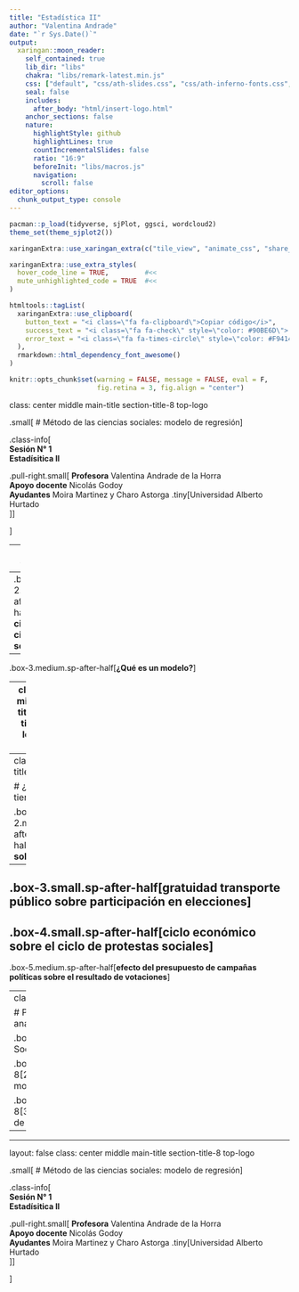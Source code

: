 ```yaml
---
title: "Estadística II"
author: "Valentina Andrade"
date: "`r Sys.Date()`"
output:
  xaringan::moon_reader:
    self_contained: true
    lib_dir: "libs"
    chakra: "libs/remark-latest.min.js"
    css: ["default", "css/ath-slides.css", "css/ath-inferno-fonts.css", "css/animate.css"]
    seal: false
    includes:
      after_body: "html/insert-logo.html"
    anchor_sections: false
    nature:
      highlightStyle: github
      highlightLines: true
      countIncrementalSlides: false
      ratio: "16:9"
      beforeInit: "libs/macros.js"
      navigation:
        scroll: false
editor_options: 
  chunk_output_type: console
---
```



```r
pacman::p_load(tidyverse, sjPlot, ggsci, wordcloud2)
theme_set(theme_sjplot2())

```
```r
xaringanExtra::use_xaringan_extra(c("tile_view", "animate_css", "share_again", "scribble", "frezeeframe", "editable", "progress_bar"))

xaringanExtra::use_extra_styles(
  hover_code_line = TRUE,         #<<
  mute_unhighlighted_code = TRUE  #<<
)
```


```r
htmltools::tagList(
  xaringanExtra::use_clipboard(
    button_text = "<i class=\"fa fa-clipboard\">Copiar código</i>",
    success_text = "<i class=\"fa fa-check\" style=\"color: #90BE6D\">¡Listo!</i>",
    error_text = "<i class=\"fa fa-times-circle\" style=\"color: #F94144\"></i>"
  ),
  rmarkdown::html_dependency_font_awesome()
)
```

```r
knitr::opts_chunk$set(warning = FALSE, message = FALSE, eval = F, 
                      fig.retina = 3, fig.align = "center")
```

class: center middle main-title section-title-8 top-logo

.small[
# Método de las ciencias sociales: modelo de regresión
]

.class-info[
<br>
**Sesión N° 1**<br>
**Estadísitica II**
<br>

.pull-right.small[
**Profesora** Valentina Andrade de la Horra <br>
**Apoyo docente** Nicolás Godoy <br>
**Ayudantes** Moira Martinez y Charo Astorga
.tiny[Universidad Alberto Hurtado<br>
]
]

]

---
class: title title-inv-8

# Contenidos Sesión 

--
.box-2.medium.sp-after-half[**Método científico en ciencias sociales**]
--
.box-3.medium.sp-after-half[**¿Qué es un modelo?**]

---
class: center middle main-title section-title-8 top-logo
name: basics

# Método científico en ciencias sociales
---
class: title title-8

# ¿Qué efecto tiene (...)?

.box-2.medium.sp-after-half[**educación sobre salario**]
--
.box-3.small.sp-after-half[**gratuidad transporte público sobre participación en elecciones**]
--
.box-4.small.sp-after-half[**ciclo económico sobre el ciclo de protestas sociales**]
--
.box-5.medium.sp-after-half[**efecto del presupuesto de campañas políticas sobre el resultado de votaciones**]

---
class: title title-8

# Pasos para el análisis empírico

.box-inv-8[1.Teoría Social]

.box-inv-8[2.Formalizar el modelo de la teoría]

.box-inv-8[3.Consideraciones de los datos]

---



---
layout: false
class: center middle main-title section-title-8 top-logo

.small[
# Método de las ciencias sociales: modelo de regresión
]

.class-info[
<br>
**Sesión N° 1**<br>
**Estadísitica II**
<br>

.pull-right.small[
**Profesora** Valentina Andrade de la Horra <br>
**Apoyo docente** Nicolás Godoy <br>
**Ayudantes** Moira Martinez y Charo Astorga
.tiny[Universidad Alberto Hurtado<br>
]
]

]
